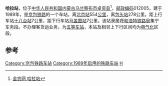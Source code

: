 {{Coord|40.894914|112.766907|type:railwaystation_region:CN_source:GoogleMaps|display=title}}
{{noteTA
|1=zh-cn:始发车次; zh-hk:列車班次;
|2=zh-cn:车次; zh-hk:班次;
}}
{{Infobox China railway station 
| name = 哈拉站
| eng_name = Hala
| address = {{CHN}}[[内蒙古自治区|内蒙古]][[乌兰察布市|乌兰察布市]][[卓资县|卓资县]]
| operator = [[呼和浩特铁路局|呼和浩特铁路局]]集宁车务段
| classification = [[五等站_(中铁)|五等站]]
| line = [[京包铁路|京包铁路]]
}}
'''哈拉站'''，位于[[中华人民共和国|中华人民共和国]][[内蒙古自治区|内蒙古]][[乌兰察布市|乌兰察布市]][[卓资县|卓资县]]<ref>[http://ww.agri.com.cn/railway/1193.htm 金农网 哈拉站]{{dead link|date=2018年5月 |bot=InternetArchiveBot |fix-attempted=yes }}</ref>，[[邮政编码|邮政编码]]012005，建于1989年，是[[京包铁路|京包铁路]]的一个车站。离[[北京站|北京站]]554[[公里|公里]]，离[[包头站|包头站]]278公里。距上行车站[[十八台站|十八台站]]7公里，距下行车站[[马盖图站|马盖图站]]7公里。该站隶属[[呼和浩特铁路局|呼和浩特铁路局]]集宁车务段。不办理客货运业务，为[[五等站_(中铁)|五等车站]]，本站及相邻上下行区间均为[[电气化|电气化]]区段。

==参考==
<references />

{{start rail box}}
{{s-inop|[[十八台站|十八台站]]}}
{{s-line|[[京包铁路|京包铁路]]}}
{{s-inop|[[马盖图站|马盖图站]]}}
{{end box}}
{{京包铁路}}
{{铁路车站小作品}}
{{内蒙古小作品}}

[[Category:京包铁路车站|Category:京包铁路车站]]
[[Category:1989年启用的铁路车站|Category:1989年启用的铁路车站]]
[[Category:乌兰察布市铁路车站|H]]